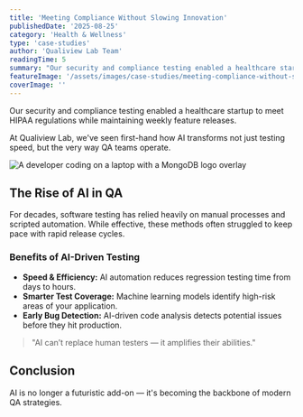 ```yaml
---
title: 'Meeting Compliance Without Slowing Innovation'
publishedDate: '2025-08-25'
category: 'Health & Wellness'
type: 'case-studies'
author: 'Qualiview Lab Team'
readingTime: 5
summary: "Our security and compliance testing enabled a healthcare startup to meet HIPAA regulations while maintaining weekly feature releases."
featureImage: '/assets/images/case-studies/meeting-compliance-without-slowing-innovation.png'
coverImage: ''
---
```


Our security and compliance testing enabled a healthcare startup to meet HIPAA regulations while maintaining weekly feature releases.

At Qualiview Lab, we've seen first-hand how AI transforms not just testing speed, but the very way QA teams operate.

![A developer coding on a laptop with a MongoDB logo overlay](/assets/images/case-studies/case-study-cover.png)

## The Rise of AI in QA

For decades, software testing has relied heavily on manual processes and scripted automation. While effective, these methods often struggled to keep pace with rapid release cycles.

### Benefits of AI-Driven Testing
- **Speed & Efficiency:** AI automation reduces regression testing time from days to hours.
- **Smarter Test Coverage:** Machine learning models identify high-risk areas of your application.
- **Early Bug Detection:** AI-driven code analysis detects potential issues before they hit production.

> "AI can’t replace human testers — it amplifies their abilities."

## Conclusion

AI is no longer a futuristic add-on — it's becoming the backbone of modern QA strategies.